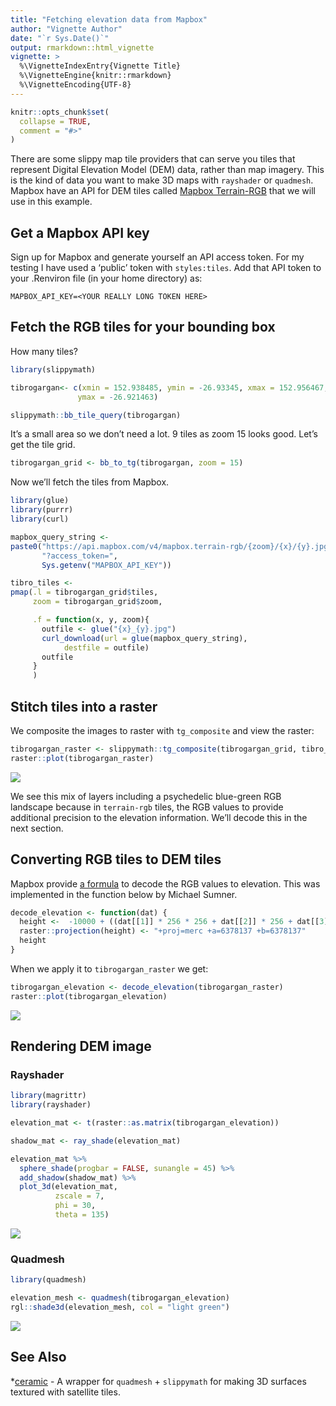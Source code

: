 ```yaml
---
title: "Fetching elevation data from Mapbox"
author: "Vignette Author"
date: "`r Sys.Date()`"
output: rmarkdown::html_vignette
vignette: >
  %\VignetteIndexEntry{Vignette Title}
  %\VignetteEngine{knitr::rmarkdown}
  %\VignetteEncoding{UTF-8}
---
```


```r
knitr::opts_chunk$set(
  collapse = TRUE,
  comment = "#>"
)
```

There are some slippy map tile providers that can serve you tiles that represent
Digital Elevation Model (DEM) data, rather than map imagery. This is the kind of
data you want to make 3D maps with `rayshader` or `quadmesh`. Mapbox have an API
for DEM tiles called [Mapbox
Terrain-RGB](https://docs.mapbox.com/help/troubleshooting/access-elevation-data/#mapbox-terrain-rgb)
that we will use in this example.


## Get a Mapbox API key

Sign up for Mapbox and generate yourself an API access token. For my testing I
have used a 'public' token with `styles:tiles`. Add that API token to your
.Renviron file (in your home directory) as:

```
MAPBOX_API_KEY=<YOUR REALLY LONG TOKEN HERE>
```

## Fetch the RGB tiles for your bounding box

How many tiles?

```r
library(slippymath)

tibrogargan<- c(xmin = 152.938485, ymin = -26.93345, xmax = 152.956467, 
               ymax = -26.921463)

slippymath::bb_tile_query(tibrogargan)

```

It's a small area so we don't need a lot. 9 tiles as zoom 15 looks good. Let's get the tile grid.

```r
tibrogargan_grid <- bb_to_tg(tibrogargan, zoom = 15)
```

Now we'll fetch the tiles from Mapbox. 

```r
library(glue)
library(purrr)
library(curl)

mapbox_query_string <-
paste0("https://api.mapbox.com/v4/mapbox.terrain-rgb/{zoom}/{x}/{y}.jpg90",
       "?access_token=",
       Sys.getenv("MAPBOX_API_KEY"))

tibro_tiles <-
pmap(.l = tibrogargan_grid$tiles,
     zoom = tibrogargan_grid$zoom,

     .f = function(x, y, zoom){
       outfile <- glue("{x}_{y}.jpg")
       curl_download(url = glue(mapbox_query_string),
            destfile = outfile)
       outfile
     }
     )
```
## Stitch tiles into a raster

We composite the images to raster with `tg_composite` and view the raster:

```r
tibrogargan_raster <- slippymath::tg_composite(tibrogargan_grid, tibro_tiles)
raster::plot(tibrogargan_raster)
```
![]("./tibrogargan_layers.png")


We see this mix of layers including a psychedelic blue-green
RGB landscape because in `terrain-rgb` tiles, the RGB values to provide
additional precision to the elevation information. We'll decode this in the next
section.

## Converting RGB tiles to DEM tiles

Mapbox provide [a formula](https://docs.mapbox.com/help/troubleshooting/access-elevation-data/#decode-data) to decode the RGB values to elevation. This was implemented in the function below by Michael Sumner.

```r

decode_elevation <- function(dat) {
  height <-  -10000 + ((dat[[1]] * 256 * 256 + dat[[2]] * 256 + dat[[3]]) * 0.1)
  raster::projection(height) <- "+proj=merc +a=6378137 +b=6378137"
  height
}
```

When we apply it to `tibrogargan_raster` we get:

```r
tibrogargan_elevation <- decode_elevation(tibrogargan_raster)
raster::plot(tibrogargan_elevation)
```

![]("./tibrogargan_decoded.png")

## Rendering DEM image

### Rayshader

```r
library(magrittr)
library(rayshader)

elevation_mat <- t(raster::as.matrix(tibrogargan_elevation))

shadow_mat <- ray_shade(elevation_mat)

elevation_mat %>%
  sphere_shade(progbar = FALSE, sunangle = 45) %>%
  add_shadow(shadow_mat) %>%
  plot_3d(elevation_mat,
          zscale = 7,
          phi = 30,
          theta = 135)
```

![]("./tibrogargan_rayshade.png")

### Quadmesh

```r
library(quadmesh)

elevation_mesh <- quadmesh(tibrogargan_elevation)
rgl::shade3d(elevation_mesh, col = "light green")
```

![]("./tribrogargan_quadmesh_rgl.png")

## See Also

*[ceramic](https://www.github.com/hypertidy/ceramic) - A wrapper for `quadmesh` + `slippymath` for making 3D surfaces textured with satellite tiles.
